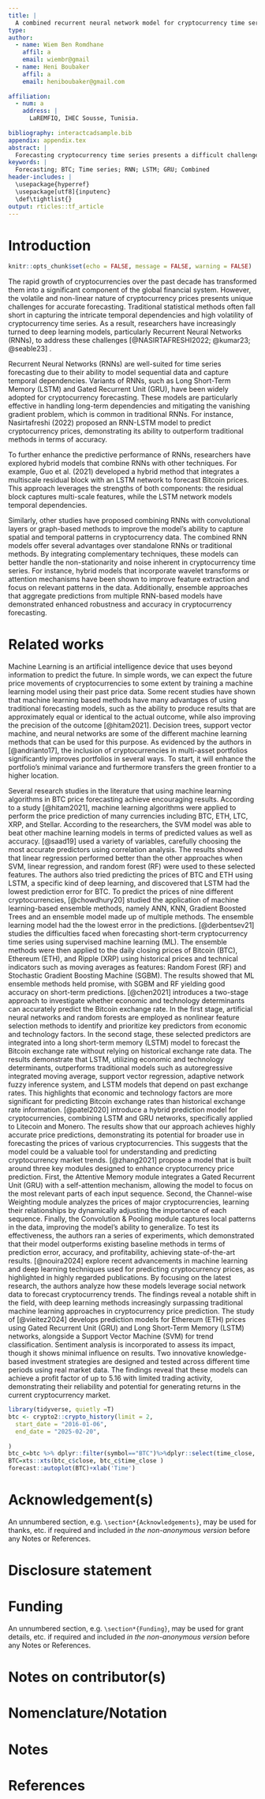 ```yaml
---
title: |
  A combined recurrent neural network model for cryptocurrency time series forecasting
type: 
author:
  - name: Wiem Ben Romdhane
    affil: a
    email: wiembr@gmail
  - name: Heni Boubaker
    affil: a
    email: heniboubaker@gmail.com
 
affiliation:
  - num: a
    address: |
      LaREMFIQ, IHEC Sousse, Tunisia.
 
bibliography: interactcadsample.bib
appendix: appendix.tex
abstract: |
  Forecasting cryptocurrency time series presents a difficult challenge, primarily attributable to their inherent non-linearity and chaotic behavior. While traditional statistical methodologies have yielded notable efficacy in specific domains, such as directional market prediction and individual equity price forecasting, the advent of neural networks and recurrent neural networks has catalyzed the exploration of novel paradigms in financial time series prediction. Furthermore, contemporary research posits that the synergistic integration of statistical and machine learning techniques can yield enhanced predictive accuracy relative to their isolated application. This study, therefore, proposes a combined framework that integrates statistical features derived from financial time series with a recurrent neural networks architecture for temporal forecasting. The efficacy of this methodology was evaluated through the prediction of Bitcoin (BTC) closing prices, utilizing a suite of performance metrics. Empirical results demonstrate the superiority of our model compared to univariate statistical and machine learning models.  
keywords: |
  Forecasting; BTC; Time series; RNN; LSTM; GRU; Combined
header-includes: |
  \usepackage{hyperref}
  \usepackage[utf8]{inputenc}
  \def\tightlist{}
output: rticles::tf_article
---
```


# Introduction


```r
knitr::opts_chunk$set(echo = FALSE, message = FALSE, warning = FALSE)
```

The rapid growth of cryptocurrencies over the past decade has transformed them into a significant component of the global financial system. However, the volatile and non-linear nature of cryptocurrency prices presents unique challenges for accurate forecasting. Traditional statistical methods often fall short in capturing the intricate temporal dependencies and high volatility of cryptocurrency time series. As a result, researchers have increasingly turned to deep learning models, particularly Recurrent Neural Networks (RNNs), to address these challenges [@NASIRTAFRESHI2022; @kumar23; @seable23] .

Recurrent Neural Networks (RNNs) are well-suited for time series forecasting due to their ability to model sequential data and capture temporal dependencies. Variants of RNNs, such as Long Short-Term Memory (LSTM) and Gated Recurrent Unit (GRU), have been widely adopted for cryptocurrency forecasting. These models are particularly effective in handling long-term dependencies and mitigating the vanishing gradient problem, which is common in traditional RNNs. 
For instance, Nasirtafreshi (2022) proposed an RNN-LSTM model to predict cryptocurrency prices, demonstrating its ability to outperform traditional methods in terms of accuracy.

To further enhance the predictive performance of RNNs, researchers have explored hybrid models that combine RNNs with other techniques. For example, Guo et al. (2021) developed a hybrid method that integrates a multiscale residual block with an LSTM network to forecast Bitcoin prices. This approach leverages the strengths of both components: the residual block captures multi-scale features, while the LSTM network models temporal dependencies. 

Similarly, other studies have proposed combining RNNs with convolutional layers or graph-based methods to improve the model's ability to capture spatial and temporal patterns in cryptocurrency data. The combined RNN models offer several advantages over standalone RNNs or traditional methods. By integrating complementary techniques, these models can better handle the non-stationarity and noise inherent in cryptocurrency time series. For instance, hybrid models that incorporate wavelet transforms or attention mechanisms have been shown to improve feature extraction and focus on relevant patterns in the data. Additionally, ensemble approaches that aggregate predictions from multiple RNN-based models have demonstrated enhanced robustness and accuracy in cryptocurrency forecasting. 

# Related works

Machine Learning is an artificial intelligence device that uses beyond information to predict the future. In simple words, we can expect the future price movements of cryptocurrencies to some extent by training a machine learning model using their past price data. Some recent studies have shown that machine learning based methods have many advantages of using traditional forecasting models, such as the ability to produce results that are approximately equal or identical to the actual outcome, while also improving the precision of the outcome [@hitam2021]. Decision trees, support vector machine, and neural networks are some of the different machine learning methods that can be used for this purpose. As evidenced by the authors in [@andrianto17], the inclusion of cryptocurrencies in multi-asset portfolios significantly improves portfolios in several ways. To start, it will enhance the portfolio’s minimal variance and furthermore transfers the green frontier to a higher location. 

Several research studies in the literature that using machine learning algorithms in BTC price forecasting achieve encouraging results. According to a study [@hitam2021], machine learning algorithms were applied to perform the price prediction of many currencies including BTC, ETH, LTC, XRP, and Stellar. According to the researchers, the SVM model was able to beat other machine learning models in terms of predicted values as well as accuracy. [@saad19] used a variety of variables, carefully choosing the most accurate predictors using correlation analysis. The results showed that linear regression performed better than the other approaches when SVM, linear regression, and random forest (RF) were used to these selected features. The authors also tried predicting the prices of BTC and ETH using LSTM, a specific kind of deep learning, and discovered that LSTM had the lowest prediction error for BTC. To predict the prices of nine different cryptocurrencies, [@chowdhury20] studied the application of machine learning-based ensemble methods, namely ANN, KNN, Gradient Boosted Trees and an ensemble model made up of multiple methods. The ensemble learning model had the the lowest error in the predictions. [@derbentsev21] studies the difficulties faced when forecasting short-term cryptocurrency time series using supervised machine learning (ML). The ensemble methods were then applied to the daily closing prices of Bitcoin (BTC), Ethereum (ETH), and Ripple (XRP) using historical prices and technical indicators such as moving averages as features: Random Forest (RF) and Stochastic Gradient Boosting Machine (SGBM). The results showed that ML ensemble methods held promise, with SGBM and RF yielding good accuracy on short-term predictions. [@chen2021] introduces a two-stage approach to investigate whether economic and technology determinants can accurately predict the Bitcoin exchange rate. In the first stage, artificial neural networks and random forests are employed as nonlinear feature selection methods to identify and prioritize key predictors from economic and technology factors. In the second stage, these selected predictors are integrated into a long short-term memory (LSTM) model to forecast the Bitcoin exchange rate without relying on historical exchange rate data. The results demonstrate that LSTM, utilizing economic and technology determinants, outperforms traditional models such as autoregressive integrated moving average, support vector regression, adaptive network fuzzy inference system, and LSTM models that depend on past exchange rates. This highlights that economic and technology factors are more significant for predicting Bitcoin exchange rates than historical exchange rate information. [@patel2020] introduce a hybrid prediction model for cryptocurrencies, combining LSTM and GRU networks, specifically applied to Litecoin and Monero. The results show that our approach achieves highly accurate price predictions, demonstrating its potential for broader use in forecasting the prices of various cryptocurrencies. This suggests that the model could be a valuable tool for understanding and predicting cryptocurrency market trends. [@zhang2021] propose a model that is built around three key modules designed to enhance cryptocurrency price prediction. First, the Attentive Memory module integrates a Gated Recurrent Unit (GRU) with a self-attention mechanism, allowing the model to focus on the most relevant parts of each input sequence. Second, the Channel-wise Weighting module analyzes the prices of major cryptocurrencies, learning their relationships by dynamically adjusting the importance of each sequence. Finally, the Convolution \& Pooling module captures local patterns in the data, improving the model’s ability to generalize. To test its effectiveness, the authors ran a series of experiments, which demonstrated that their model outperforms existing baseline methods in terms of prediction error, accuracy, and profitability, achieving state-of-the-art results. [@nouira2024] explore recent advancements in machine learning and deep learning techniques used for predicting cryptocurrency prices, as highlighted in highly regarded publications. By focusing on the latest research, the authors analyze how these models leverage social network data to forecast cryptocurrency trends. The findings reveal a notable shift in the field, with deep learning methods increasingly surpassing traditional machine learning approaches in cryptocurrency price prediction. The study of [@vieitez2024] develops prediction models for Ethereum (ETH) prices using Gated Recurrent Unit (GRU) and Long Short-Term Memory (LSTM) networks, alongside a Support Vector Machine (SVM) for trend classification. Sentiment analysis is incorporated to assess its impact, though it shows minimal influence on results. Two innovative knowledge-based investment strategies are designed and tested across different time periods using real market data. The findings reveal that these models can achieve a profit factor of up to 5.16 with limited trading activity, demonstrating their reliability and potential for generating returns in the current cryptocurrency market.

```r
library(tidyverse, quietly =T)
btc <- crypto2::crypto_history(limit = 2,
  start_date = "2016-01-06",
  end_date = "2025-02-20",
  
)
btc_c=btc %>% dplyr::filter(symbol=="BTC")%>%dplyr::select(time_close, close)
BTC=xts::xts(btc_c$close, btc_c$time_close )
forecast::autoplot(BTC)+xlab('Time')
```


# Acknowledgement(s) {-}

An unnumbered section, e.g.\ `\section*{Acknowledgements}`, may be used for thanks, etc.\ if required and included _in the non-anonymous version_ before any Notes or References.

# Disclosure statement {-}


# Funding {-}

An unnumbered section, e.g.\ `\section*{Funding}`, may be used for grant details, etc.\ if required and included _in the non-anonymous version_ before any Notes or References.

# Notes on contributor(s) {-}


# Nomenclature/Notation {-}


# Notes {-}


# References



